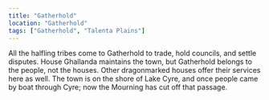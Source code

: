 ```yaml
---
title: "Gatherhold"
location: "Gatherhold"
tags: ["Gatherhold", "Talenta Plains"]
---
```


All the halfling tribes come to Gatherhold to trade, hold councils, and settle disputes. House Ghallanda maintains the town, but Gatherhold belongs to the people, not the houses. Other dragonmarked houses offer their services here as well. The town is on the shore of Lake Cyre, and once people came by boat through Cyre; now the Mourning has cut off that passage.

